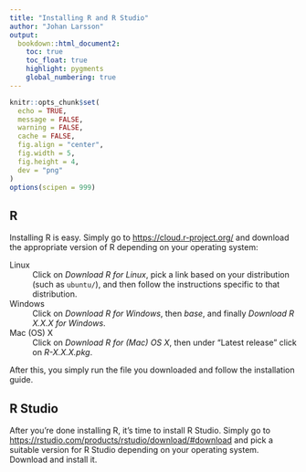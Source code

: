 ```yaml
---
title: "Installing R and R Studio"
author: "Johan Larsson"
output:
  bookdown::html_document2:
    toc: true
    toc_float: true
    highlight: pygments
    global_numbering: true
---
```


```r

knitr::opts_chunk$set(
  echo = TRUE,
  message = FALSE,
  warning = FALSE,
  cache = FALSE,
  fig.align = "center",
  fig.width = 5,
  fig.height = 4,
  dev = "png"
)
options(scipen = 999)
```

## R

Installing R is easy. Simply go to <https://cloud.r-project.org/> and download
the appropriate version of R depending on your operating system:

Linux
: Click on *Download R for Linux*, pick a link based on your distribution
  (such as `ubuntu/`), and then follow the instructions specific to that
  distribution.

Windows
: Click on *Download R for Windows*, then *base*, and finally
  *Download R X.X.X for Windows*.

Mac (OS) X
: Click on *Download R for (Mac) OS X*, then under "Latest release"
  click on *R-X.X.X.pkg*.

After this, you simply run the file you downloaded and follow the installation
guide.

## R Studio

After you're done installing R, it's time to install R Studio. Simply go to
<https://rstudio.com/products/rstudio/download/#download> and pick a suitable
version for R Studio depending on your operating system. Download and install
it.

